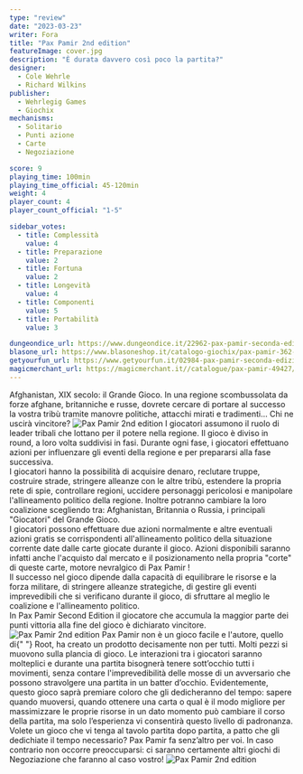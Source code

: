 ```yaml
---
type: "review"
date: "2023-03-23"
writer: Fora
title: "Pax Pamir 2nd edition"
featureImage: cover.jpg
description: "È durata davvero così poco la partita?"
designer:
  - Cole Wehrle
  - Richard Wilkins
publisher:
  - Wehrlegig Games
  - Giochix
mechanisms:
  - Solitario
  - Punti azione
  - Carte
  - Negoziazione

score: 9
playing_time: 100min
playing_time_official: 45-120min
weight: 4
player_count: 4
player_count_official: "1-5"

sidebar_votes:
  - title: Complessità
    value: 4
  - title: Preparazione
    value: 2
  - title: Fortuna
    value: 2
  - title: Longevità
    value: 4
  - title: Componenti
    value: 5
  - title: Portabilità
    value: 3

dungeondice_url: https://www.dungeondice.it/22962-pax-pamir-seconda-edizione.html
blasone_url: https://www.blasoneshop.it/catalogo-giochix/pax-pamir-362-3107
getyourfun_url: https://www.getyourfun.it/02984-pax-pamir-seconda-edizione-giochi-di-guerra.html
magicmerchant_url: https://magicmerchant.it//catalogue/pax-pamir-49427/
---
```


<Setting>
  Afghanistan, XIX secolo: il Grande Gioco. In una regione scombussolata da
  forze afghane, britanniche e russe, dovrete cercare di portare al successo la
  vostra tribù tramite manovre politiche, attacchi mirati e tradimenti… Chi ne
  uscirà vincitore?
</Setting>

<img src="./game1.jpg" alt="Pax Pamir 2nd edition" />

<Rules>
  I giocatori assumono il ruolo di leader tribali che lottano per il potere
  nella regione. Il gioco è diviso in round, a loro volta suddivisi in fasi.
  Durante ogni fase, i giocatori effettuano azioni per influenzare gli eventi
  della regione e per prepararsi alla fase successiva.
  <br />
  I giocatori hanno la possibilità di acquisire denaro, reclutare truppe,
  costruire strade, stringere alleanze con le altre tribù, estendere la propria
  rete di spie, controllare regioni, uccidere personaggi pericolosi e manipolare
  l'allineamento politico della regione. Inoltre potranno cambiare la loro
  coalizione scegliendo tra: Afghanistan, Britannia o Russia, i principali
  "Giocatori" del Grande Gioco.
  <br />
  I giocatori possono effettuare due azioni normalmente e altre eventuali azioni
  gratis se corrispondenti all'allineamento politico della situazione corrente
  date dalle carte giocate durante il gioco. Azioni disponibili saranno infatti
  anche l'acquisto dal mercato e il posizionamento nella propria "corte" di
  queste carte, motore nevralgico di Pax Pamir !
  <br />
  Il successo nel gioco dipende dalla capacità di equilibrare le risorse e la
  forza militare, di stringere alleanze strategiche, di gestire gli eventi
  imprevedibili che si verificano durante il gioco, di sfruttare al meglio le
  coalizione e l'allineamento politico.
  <br />
  In Pax Pamir Second Edition il giocatore che accumula la maggior parte dei
  punti vittoria alla fine del gioco è dichiarato vincitore.
</Rules>

<img src="./game2.jpg" alt="Pax Pamir 2nd edition" />

<Feedback>
  Pax Pamir non è un gioco facile e l'autore, quello di{" "}
  <Link to="/reviews/root">Root</Link>, ha creato un prodotto decisamente non
  per tutti. Molti pezzi si muovono sulla plancia di gioco. Le interazioni tra i
  giocatori saranno molteplici e durante una partita bisognerà tenere
  sott’occhio tutti i movimenti, senza contare l'imprevedibilità delle mosse di
  un avversario che possono stravolgere una partita in un batter d’occhio.
  Evidentemente, questo gioco saprà premiare coloro che gli dedicheranno del
  tempo: sapere quando muoversi, quando ottenere una carta o qual è il modo
  migliore per massimizzare le proprie risorse in un dato momento può cambiare
  il corso della partita, ma solo l’esperienza vi consentirà questo livello di
  padronanza. Volete un gioco che vi tenga al tavolo partita dopo partita, a
  patto che gli dedichiate il tempo necessario? Pax Pamir fa senz’altro per voi.
  In caso contrario non occorre preoccuparsi: ci saranno certamente altri giochi
  di <Link to="/mechanisms/negoziazione">Negoziazione</Link> che faranno al caso
  vostro!
</Feedback>

<img src="./game3.jpg" alt="Pax Pamir 2nd edition" />
